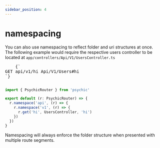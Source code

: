 ```yaml
---
sidebar_position: 4
---
```



# namespacing

You can also use namespacing to reflect folder and uri structures at once. The following example would require the respective users controller to be located at `app/controllers/Api/V1/UsersController.ts`

<RightSidebarItem>
  <pre style={{ backgroundColor: 'transparent' }}>
    {`
GET api/v1/hi Api/V1/Users#hi
`}
  </pre>
</RightSidebarItem>

```ts // conf/routes.ts
import { PsychicRouter } from 'psychic'

export default (r: PsychicRouter) => {
  r.namespace('api', (r) => {
    r.namespace('v1', (r) => {
      r.get('hi', UsersController, 'hi')
    })
  })
}
```

Namespacing will always enforce the folder structure when presented with multiple route segments.
